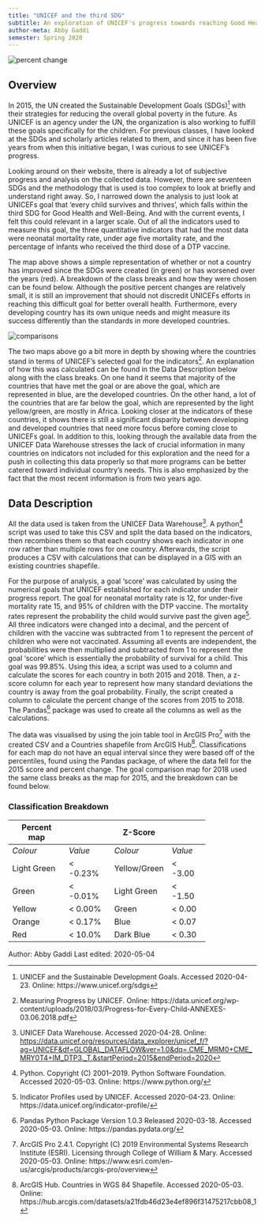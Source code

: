 ```yaml
---
title: "UNICEF and the third SDG"
subtitle: An exploration of UNICEF's progress towards reaching Good Health & Well-Being
author-meta: Abby Gaddi
semester: Spring 2020
---
```


![](https://drdavis.space/teaching/ds/sdd/media/2020/05/changefinal.png "percent change")

## Overview
In 2015, the UN created the Sustainable Development Goals (SDGs)[^sdg] with their strategies for reducing the overall global poverty in the future.
As UNICEF is an agency under the UN, the organization is also working to fulfill these goals specifically for the children.
For previous classes, I have looked at the SDGs and scholarly articles related to them, and since it has been five years from when this initiative began, I was curious to see UNICEF's progress.

Looking around on their website, there is already a lot of subjective progress and analysis on the collected data.
However, there are seventeen SDGs and the methodology that is used is too complex to look at briefly and understand right away.
So, I narrowed down the analysis to just look at UNICEFs goal that 'every child survives and thrives', which falls within the third SDG for Good Health and Well-Being.
And with the current events, I felt this could relevant in a larger scale.
Out of all the indicators used to measure this goal, the three quantitative indicators that had the most data were neonatal mortality rate, under age five mortality rate, and the percentage of infants who received the third dose of a DTP vaccine.

The map above shows a simple representation of whether or not a country has improved since the SDGs were created (in green) or has worsened over the years (red).
A breakdown of the class breaks and how they were chosen can be found below.
Although the positive percent changes are relatively small, it is still an improvement that should not discredit UNICEFs efforts in reaching this difficult goal for better overall health.
Furthermore, every developing country has its own unique needs and might measure its success differently than the standards in more developed countries.

![](https://drdavis.space/teaching/ds/sdd/media/2020/05/comparisons.png "comparisons")

The two maps above go a bit more in depth by showing where the countries stand in terms of UNICEF’s selected goal for the indicators[^health].
An explanation of how this was calculated can be found in the Data Description below along with the class breaks.
On one hand it seems that majority of the countries that have met the goal or are above the goal, which are represented in blue, are the developed countries.
On the other hand, a lot of the countries that are far below the goal, which are represented by the light yellow/green, are mostly in Africa.
Looking closer at the indicators of these countries, it shows there is still a significant disparity between developing and developed countries that need more focus before coming close to UNICEFs goal.
In addition to this, looking through the available data from the UNICEF Data Warehouse stresses the lack of crucial information in many countries on indicators not included for this exploration and the need for a push in collecting this data properly so that more programs can be better catered toward individual country’s needs.
This is also emphasized by the fact that the most recent information is from two years ago.

## Data Description
All the data used is taken from the UNICEF Data Warehouse[^UNICEF].
A python[^python] script was used to take this CSV and split the data based on the indicators, then recombines them so that each country shows each indicator in one row rather than multiple rows for one country.
Afterwards, the script produces a CSV with calculations that can be displayed in a GIS with an existing countries shapefile.

For the purpose of analysis, a goal 'score' was calculated by using the numerical goals that UNICEF established for each indicator under their progress report.
The goal for neonatal mortality rate is 12, for under-five mortality rate 15, and 95% of children with the DTP vaccine.
The mortality rates represent the probability the child would survive past the given age[^indicator].
All three indicators were changed into a decimal, and the percent of children with the vaccine was subtracted from 1 to represent the percent of children who were not vaccinated.
Assuming all events are independent, the probabilities were then multiplied and subtracted from 1 to represent the goal 'score' which is essentially the probability of survival for a child.
This goal was 99.85%.
Using this idea, a script was used to a column and calculate the scores for each country in both 2015 and 2018.
Then, a z-score column for each year to represent how many standard deviations the country is away from the goal probability.
Finally, the script created a column to calculate the percent change of the scores from 2015 to 2018.
The Pandas[^pandas] package was used to create all the columns as well as the calculations.

The data was visualised by using the join table tool in ArcGIS Pro[^arcgis] with the created CSV and a Countries shapefile from ArcGIS Hub[^archub].
Classifications for each map do not have an equal interval since they were based off of the percentiles, found using the Pandas package, of where the data fell for the 2015 score and percent change. The goal comparison map for 2018 used the same class breaks as the map for 2015, and the breakdown can be found below.

### Classification Breakdown

<div style="width:400px">
| Percent map  |            |        Z-Score|            |
|--------------|------------|---------------|------------|
|*Colour*      | *Value*    |*Colour*       | *Value*    |
| Light Green  |  < -0.23%  | Yellow/Green  |  < -3.00   |
| Green        |  < -0.01%  |Light Green    |  < -1.50   |
| Yellow       |  < 0.00%   |Green          |  < 0.00    |
| Orange       |  < 0.17%   |Blue           |  < 0.07    |
| Red          |  < 10.0%   |Dark Blue      |  < 0.30    |
</div>


<div class="credit-line">
Author: Abby Gaddi
Last edited: 2020-05-04

</div>
[^sdg]: UNICEF and the Sustainable Development Goals. Accessed 2020-04-23. Online: https://www.unicef.org/sdgs

[^health]: Measuring Progress by UNICEF. Online: https://data.unicef.org/wp-content/uploads/2018/03/Progress-for-Every-Child-ANNEXES-03.06.2018.pdf

[^indicator]: Indicator Profiles used by UNICEF. Accessed 2020-04-23. Online: https://data.unicef.org/indicator-profile/

[^UNICEF]: UNICEF Data Warehouse. Accessed 2020-04-28. Online: [https://data.unicef.org/resources/data_explorer/unicef_f/?ag=UNICEF&df=GLOBAL_DATAFLOW&ver=1.0&dq=.CME_MRM0+CME_MRY0T4+IM_DTP3._T.&startPeriod=2015&endPeriod=2020](https://data.unicef.org/resources/data_explorer/unicef_f/?ag=UNICEF&df=GLOBAL_DATAFLOW&ver=1.0&dq=.CME_MRM0+CME_MRY0T4+IM_DTP3._T.&startPeriod=2015&endPeriod=2020)

[^archub]: ArcGIS Hub. Countries in WGS 84 Shapefile. Accessed 2020-05-03. Online: https://hub.arcgis.com/datasets/a21fdb46d23e4ef896f31475217cbb08_1

[^python]: Python. Copyright (C) 2001--2019. Python Software Foundation. Accessed 2020-05-03. Online: https://www.python.org/

[^pandas]: Pandas Python Package Version 1.0.3 Released 2020-03-18. Accessed 2020-05-03. Online: https://pandas.pydata.org/

[^arcgis]: ArcGIS Pro 2.4.1. Copyright (C) 2019 Environmental Systems Research Institute (ESRI). Licensing through College of William & Mary. Accessed 2020-05-03. Online: https://www.esri.com/en-us/arcgis/products/arcgis-pro/overview
